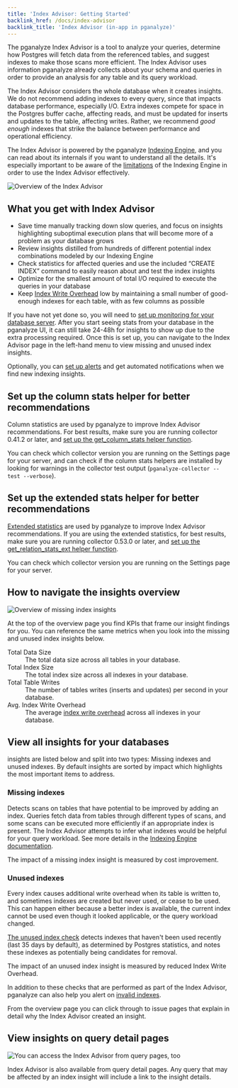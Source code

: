 ```yaml
---
title: 'Index Advisor: Getting Started'
backlink_href: /docs/index-advisor
backlink_title: 'Index Advisor (in-app in pganalyze)'
---
```


The pganalyze Index Advisor is a tool to analyze your queries, determine how
Postgres will fetch data from the referenced tables, and suggest indexes to make
those scans more efficient. The Index Advisor uses information pganalyze already
collects about your schema and queries in order to provide an analysis for any
table and its query workload.

The Index Advisor considers the whole database when it creates insights. We
do not recommend adding indexes to every query, since that impacts database
performance, especially I/O. Extra indexes compete for space in the Postgres
buffer cache, affecting reads, and must be updated for inserts and updates to
the table, affecting writes. Rather, we recommend *good enough* indexes that
strike the balance between performance and operational efficiency.

The Index Advisor is powered by the pganalyze [Indexing
Engine](/docs/indexing-engine), and you can read about its internals if you want
to understand all the details. It's especially important to be aware of the
[limitations](/docs/indexing-engine/limitations) of the Indexing Engine in order
to use the Index Advisor effectively.

![Overview of the Index Advisor](/overview.png)


## What you get with Index Advisor

 - Save time manually tracking down slow queries, and focus on insights
   highlighting suboptimal execution plans that will become more of a problem
   as your database grows
 - Review insights distilled from hundreds of different potential index
   combinations modeled by our Indexing Engine
 - Check statistics for affected queries and use the included “CREATE INDEX”
   command to easily reason about and test the index insights
 - Optimize for the smallest amount of total I/O required to execute the queries
   in your database
 - Keep [Index Write Overhead](/docs/indexing-engine/index-write-overhead) low
   by maintaining a small number of good-enough indexes for each table, with as
   few columns as possible

If you have not yet done so, you will need to [set up monitoring for your
database server](/docs/install). After you start seeing stats from your database
in the pganalyze UI, it can still take 24-48h for insights to show up due
to the extra processing required. Once this is set up, you can navigate to the
Index Advisor page in the left-hand menu to view missing and unused index
insights.

Optionally, you can [set up alerts](/docs/checks) and get automated
notifications when we find new indexing insights.


## Set up the column stats helper for better recommendations

Column statistics are used by pganalyze to improve Index Advisor
recommendations. For best results, make sure you are running collector 0.41.2 or
later, and [set up the get_column_stats helper
function](/docs/install/troubleshooting/column_stats_helper).

You can check which collector version you are running on the Settings page for
your server, and can check if the column stats helpers are installed by looking
for warnings in the collector test output (`pganalyze-collector --test
--verbose`).


## Set up the extended stats helper for better recommendations

[Extended statistics](https://www.postgresql.org/docs/current/sql-createstatistics.html)
are used by pganalyze to improve Index Advisor recommendations. If you are using
the extended statistics, for best results, make sure you are running collector
0.53.0 or later, and [set up the get_relation_stats_ext helper
function](/docs/install/troubleshooting/ext_stats_helper).

You can check which collector version you are running on the Settings page for
your server.


## How to navigate the insights overview

![Overview of missing index insights](/missing-index-list.png)

At the top of the overview page you find KPIs that frame our insight
findings for you. You can reference the same metrics when you look into the
missing and unused index insights below.

<dl>
  <dt>Total Data Size</dt>
  <dd>The total data size across all tables in your database.</dd>
  <dt>Total Index Size</dt>
  <dd>The total index size across all indexes in your database.</dd>
  <dt>Total Table Writes</dt>
  <dd>
    The number of tables writes (inserts and updates) per second in your
    database.
  </dd>
  <dt>Avg. Index Write Overhead</dt>
  <dd>
    The average <a href="/docs/indexing-engine/index-write-overhead">index write overhead</a> across all indexes in your database.
  </dd>
</dl>


## View all insights for your databases

insights are listed below and split into two types: Missing indexes and
unused indexes. By default insights are sorted by impact which highlights
the most important items to address.

### Missing indexes

Detects scans on tables that have potential to be improved by adding an index.
Queries fetch data from tables through different types of scans, and some scans
can be executed more efficiently if an appropriate index is present. The Index
Advisor attempts to infer what indexes would be helpful for your query workload.
See more details in the [Indexing Engine documentation](/docs/indexing-engine).

The impact of a missing index insight is measured by cost improvement.

### Unused indexes

Every index causes additional write overhead when its table is written to, and
sometimes indexes are created but never used, or cease to be used. This can
happen either because a better index is available, the current index cannot be
used even though it looked applicable, or the query workload changed.

[The unused index check](https://pganalyze.com/docs/checks/schema/index_unused)
detects indexes that haven't been used recently (last 35 days by default),
as determined by Postgres statistics, and notes these indexes as potentially
being candidates for removal.

The impact of an unused index insight is measured by reduced Index Write
Overhead.

In addition to these checks that are performed as part of the Index Advisor,
pganalyze can also help you alert on [invalid
indexes](/docs/checks/schema/index_invalid).

From the overview page you can click through to issue pages that explain in
detail why the Index Advisor created an insight.


## View insights on query detail pages

![You can access the Index Advisor from query pages, too](/query-detail-page.png)

Index Advisor is also available from query detail pages. Any query that may be
affected by an index insight will include a link to the insight details.


